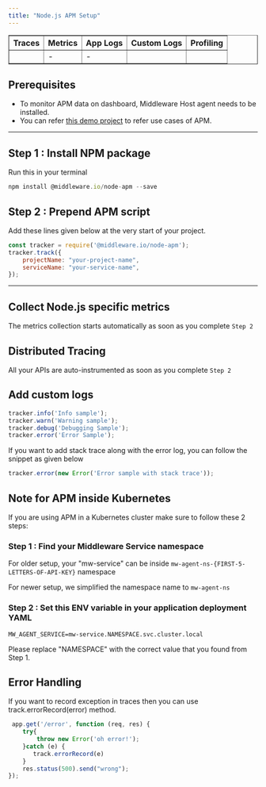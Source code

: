---
title: "Node.js APM Setup"
---
<a target="_blank" href="https://www.npmjs.com/package/@middleware.io/node-apm">
    <span style={{
        background: "url(https://img.shields.io/npm/v/%40middleware.io%2Fnode-apm) no-repeat",
        width: "125px",
        height: "20px",
        display: "inline-block",
    }}/>
</a>

<table border="1" style={{margin: "10px 0", textAlign: "center"}}>
    <thead>
    <tr>
        <th style={{padding:"8px 15px"}}>Traces</th>
        <th style={{padding:"8px 15px"}}>Metrics</th>
        <th style={{padding:"8px 15px"}}>App Logs</th>
        <th style={{padding:"8px 15px"}}>Custom Logs</th>
        <th style={{padding:"8px 15px"}}>Profiling</th>
    </tr>
    </thead>
    <tbody>
    <tr>
        <td><span style={{
            background: "url(/images/misc/svg-check.svg) no-repeat",
            width: "20px",
            height: "20px",
            display: "inline-block",
        }}/></td>
        <td>-</td>
        <td>-</td>
        <td><span style={{
            background: "url(/images/misc/svg-check.svg) no-repeat",
            width: "20px",
            height: "20px",
            display: "inline-block",
        }}/></td>
        <td><span style={{
            background: "url(/images/misc/svg-check.svg) no-repeat",
            width: "20px",
            height: "20px",
            display: "inline-block",
        }}/></td>
    </tr>
    </tbody>
</table>

## Prerequisites
* To monitor APM data on dashboard, Middleware Host agent needs to be installed.
* You can refer [this demo project](https://github.com/middleware-labs/demo-apm/tree/master/nodejs) to refer use cases of APM.

--------------------

## Step 1 : Install NPM package
Run this in your terminal
```javascript
npm install @middleware.io/node-apm --save
```

## Step 2 : Prepend APM script
Add these lines given below at the very start of your project.

```javascript
const tracker = require('@middleware.io/node-apm');
tracker.track({
    projectName: "your-project-name",
    serviceName: "your-service-name",
});
```
---------------------

## Collect Node.js specific metrics
The metrics collection starts automatically as soon as you complete `Step 2`

## Distributed Tracing
All your APIs are auto-instrumented as soon as you complete `Step 2`


## Add custom logs
```javascript
tracker.info('Info sample');
tracker.warn('Warning sample');
tracker.debug('Debugging Sample');
tracker.error('Error Sample');
```

If you want to add stack trace along with the error log, you can follow the snippet as given below

```javascript
tracker.error(new Error('Error sample with stack trace'));
```

## Note for APM inside Kubernetes

If you are using APM in a Kubernetes cluster make sure to follow these 2 steps:

### Step 1 : Find your Middleware Service namespace
For older setup, your "mw-service" can be inside `mw-agent-ns-{FIRST-5-LETTERS-OF-API-KEY}` namespace

For newer setup, we simplified the namespace name to `mw-agent-ns`

### Step 2 : Set this ENV variable in your application deployment YAML
```
MW_AGENT_SERVICE=mw-service.NAMESPACE.svc.cluster.local
```
<Note> Please replace "NAMESPACE" with the correct value that you found from Step 1. </Note>

## Error Handling 
If you want to record exception in traces then you can use track.errorRecord(error) method.

```javascript
 app.get('/error', function (req, res) {
    try{
        throw new Error('oh error!');
    }catch (e) {
       track.errorRecord(e)
    }
    res.status(500).send("wrong");
});
 
```
